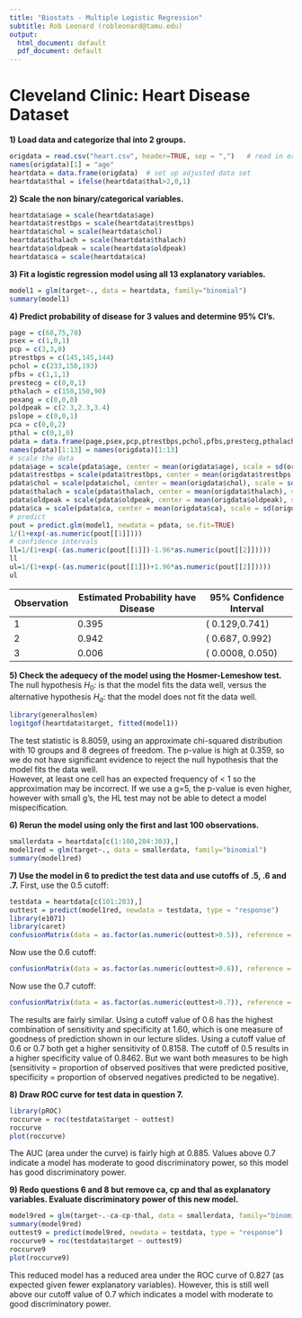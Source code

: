 ---
title: "Biostats - Multiple Logistic Regression"
subtitle: Rob Leonard (robleonard@tamu.edu)
output:
  html_document: default
  pdf_document: default
---
# Cleveland Clinic: Heart Disease Dataset
**1) Load data and categorize thal into 2 groups.**   
```{r}
origdata = read.csv("heart.csv", header=TRUE, sep = ",")   # read in original data
names(origdata)[1] = "age"
heartdata = data.frame(origdata)  # set up adjusted data set
heartdata$thal = ifelse(heartdata$thal>2,0,1) 
```
**2) Scale the non binary/categorical variables.**
```{r}
heartdata$age = scale(heartdata$age)
heartdata$trestbps = scale(heartdata$trestbps)
heartdata$chol = scale(heartdata$chol)
heartdata$thalach = scale(heartdata$thalach)
heartdata$oldpeak = scale(heartdata$oldpeak)
heartdata$ca = scale(heartdata$ca)
```
**3) Fit a logistic regression model using all 13 explanatory variables.**
```{r}
model1 = glm(target~., data = heartdata, family="binomial")
summary(model1)
```
**4) Predict probability of disease for 3 values and determine 95% CI's.**
```{r}
page = c(68,75,78)
psex = c(1,0,1)
pcp = c(3,3,0)
ptrestbps = c(145,145,144)
pchol = c(233,150,193)
pfbs = c(1,1,1)
prestecg = c(0,0,1)
pthalach = c(150,150,90)
pexang = c(0,0,0)
poldpeak = c(2.3,2.3,3.4)
pslope = c(0,0,1)
pca = c(0,0,2)
pthal = c(0,1,0)
pdata = data.frame(page,psex,pcp,ptrestbps,pchol,pfbs,prestecg,pthalach,pexang,poldpeak,pslope,pca,pthal)
names(pdata)[1:13] = names(origdata)[1:13]
# scale the data
pdata$age = scale(pdata$age, center = mean(origdata$age), scale = sd(origdata$age))
pdata$trestbps = scale(pdata$trestbps, center = mean(origdata$trestbps), scale = sd(origdata$trestbps))
pdata$chol = scale(pdata$chol, center = mean(origdata$chol), scale = sd(origdata$chol))
pdata$thalach = scale(pdata$thalach, center = mean(origdata$thalach), scale = sd(origdata$thalach))
pdata$oldpeak = scale(pdata$oldpeak, center = mean(origdata$oldpeak), scale = sd(origdata$oldpeak))
pdata$ca = scale(pdata$ca, center = mean(origdata$ca), scale = sd(origdata$ca))
# predict
pout = predict.glm(model1, newdata = pdata, se.fit=TRUE)
1/(1+exp(-as.numeric(pout[[1]])))
# confidence intervals
ll=1/(1+exp(-(as.numeric(pout[[1]])-1.96*as.numeric(pout[[2]]))))
ll
ul=1/(1+exp(-(as.numeric(pout[[1]])+1.96*as.numeric(pout[[2]]))))
ul
```
| Observation     | Estimated Probability have Disease | 95% Confidence Interval  |
|-----------------|------------------------------------|--------------------------|
| 1  | 0.395     | ( 0.129,0.741) |
| 2  | 0.942     | ( 0.687, 0.992) |
| 3  | 0.006     |  ( 0.0008, 0.050)  |

**5) Check the adequecy of the model using the Hosmer-Lemeshow test.**
The null hypothesis $H_0:$ is that the model fits the data well, versus the alternative hypothesis $H_a:$ that the model does not fit the data well.
```{r}
library(generalhoslem)
logitgof(heartdata$target, fitted(model1))
```
The test statistic is 8.8059, using an approximate chi-squared distribution with 10 groups and 8 degrees of freedom.  The p-value is high at 0.359, so we do not have significant evidence to reject the null hypothesis that the model fits the data well.    
However, at least one cell has an expected frequency of < 1 so the approximation may be incorrect.  If we use a g=5, the p-value is even higher, however with small g's, the HL test may not be able to detect a model mispecification.

**6) Rerun the model using only the first and last 100 observations.**
```{r}
smallerdata = heartdata[c(1:100,204:303),]
model1red = glm(target~., data = smallerdata, family="binomial")
summary(model1red)
```
**7) Use the model in 6 to predict the test data and use cutoffs of .5, .6 and .7.**
First, use the 0.5 cutoff:
```{r}
testdata = heartdata[c(101:203),]
outtest = predict(model1red, newdata = testdata, type = "response")
library(e1071)
library(caret)
confusionMatrix(data = as.factor(as.numeric(outtest>0.5)), reference = as.factor(testdata$target))
```
Now use the 0.6 cutoff:
```{r}
confusionMatrix(data = as.factor(as.numeric(outtest>0.6)), reference = as.factor(testdata$target))
```
Now use the 0.7 cutoff:
```{r}
confusionMatrix(data = as.factor(as.numeric(outtest>0.7)), reference = as.factor(testdata$target))
```
The results are fairly similar.  Using a cutoff value of 0.6 has the highest combination of sensitivity and specificity at 1.60, which is one measure of goodness of prediction shown in our lecture slides.  Using a cutoff value of 0.6 or 0.7 both get a higher sensitivity of 0.8158.  The cutoff of 0.5 results in a higher specificity value of 0.8462.  But we want both measures to be high (sensitivity = proportion of observed positives that were predicted positive, specificity = proportion of observed negatives predicted to be negative).


**8) Draw ROC curve for test data in question 7.**
```{r}
library(pROC)
roccurve = roc(testdata$target ~ outtest)
roccurve
plot(roccurve)  
```
  
The AUC (area under the curve) is fairly high at 0.885.  Values above 0.7 indicate a model has moderate to good discriminatory power, so this model has good discriminatory power.  

**9) Redo questions 6 and 8 but remove ca, cp and thal as explanatory variables. Evaluate discriminatory power of this new model.**
```{r}
model9red = glm(target~.-ca-cp-thal, data = smallerdata, family="binomial")
summary(model9red)
outtest9 = predict(model9red, newdata = testdata, type = "response")
roccurve9 = roc(testdata$target ~ outtest9)
roccurve9
plot(roccurve9)  
```
  
This reduced model has a reduced area under the ROC curve of 0.827 (as expected given fewer explanatory variables).  However, this is still well above our cutoff value of 0.7 which indicates a model with moderate to good discriminatory power.
